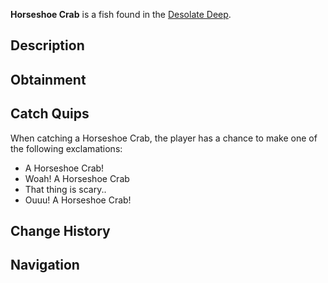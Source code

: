 {{FishInfobox
|image          = Horseshoe Crab.png
|rarity         = Common
|sea            = First Sea
|location       = [[Desolate Deep]]
|sublocation    = 
|sources        = Crab Cage
|radar_location = 
|xp             = 60
|weather        = Clear, Rain
|time           = 
|season         = Spring
|bait           = 
|base_weight    = 9
|base_value     = 25
|weight_range   = 5
|base_chance    = 90
|base_resil     = 70
}}
'''Horseshoe Crab''' is a {{Rarity|Common}} fish found in the [[Desolate Deep]].

== Description ==
{{Description|A hard shelled crab, armoured to protect itself from predators. Their gills have folds of membranes that look like the leaves of a book|Bestiary Entry}}

== Obtainment ==
{{Description|Caught in the Desolate Deep using a crab cage.|Bestiary Hint}}
{{Fish Availability|
Desolate Deep/Desolate Pocket
|top_rods      = 
Training Rod\106818.89\76181.82;
Flimsy Rod\77851.68\58222.65;
Trident Rod\61146.6\36310.62;
Azure Of Lagoon\60195.6\49160.61;
Leviathan's Fang Rod\60157.84\29794.86;
Rod Of The Eternal King\48495.55\39387.61;
Seraphic Rod\57560.2\51166.85;
No-Life Rod\59380.43\48494.88;
Free Spirit Rod\59880.89\36220.18;
Challenger's Rod\55097.1\44922.71;
Depthseeker Rod\54100.75\43729.18;
Zeus Rod\53936.42\44125.91;
Blazebringer Rod\53869\44240.8;
Verdant Shear Rod\53720.81\44058.91;
Avalanche Rod\53452.65\43229.57;
Rod Of The Forgotten Fang\52483.25\46276.58;
Volcanic Rod\52226.66\42892;
Rod Of The Depths\51270.53\40957.92;
Ethereal Prism Rod\51217.4\6035.83;
Rod Of The Exalted One\47622.06\33139.15;
Steady Rod\28249.22\23215.29
|recommended   = Training Rod
}}

== Catch Quips ==
When catching a Horseshoe Crab, the player has a chance to make one of the following exclamations:
* A Horseshoe Crab!
* Woah! A Horseshoe Crab
* That thing is scary..
* Ouuu! A Horseshoe Crab!

== Change History ==
{{Change History|{{subst:Current Version}}}}

== Navigation ==
{{Fish Navbox|Desolate Deep}}